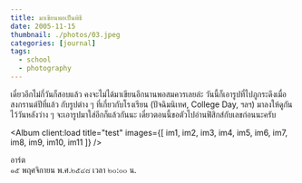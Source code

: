 ```yaml
---
title: มาเขียนพอเป็นพิธี
date: 2005-11-15
thumbnail: ./photos/03.jpeg
categories: [journal]
tags:
  - school
  - photography
---
```




เดี๋ยวอีกไม่กี่วันก็สอบแล้ว คงจะไม่ได้มาเขียนอีกนานพอสมควรเลยล่ะ วันนี้ก็เอารูปที่ไปภูกระดึงเมื่อสงกรานต์ปีที่แล้ว กับรูปต่าง ๆ ที่เกี่ยวกับโรงเรียน (ปัจฉิมนิเทศ, College Day, ฯลฯ) มาลงให้ดูกัน ไว้วันหลังว่าง ๆ จะเอารูปมาใส่อีกก็แล้วกันนะ เดี๋ยวตอนนี้ขอตัวไปอ่านฟิสิกส์กับเลขก่อนนะครับ

<Album
  client:load
  title="test"
  images={[ im1, im2, im3, im4, im5, im6, im7, im8, im9, im10, im11 ]}
/>

อาร์ต  
๑๕ พฤศจิกายน พ.ศ.๒๕๔๘ เวลา ๒๐:๐๐ น.